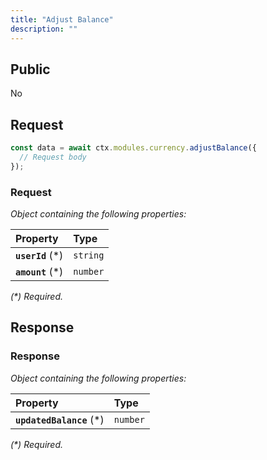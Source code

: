 ```yaml
---
title: "Adjust Balance"
description: ""
---
```


## Public

No

## Request


<RequestExample>

```typescript OpenGB Script
const data = await ctx.modules.currency.adjustBalance({
  // Request body
});
```


</RequestExample>




### Request

_Object containing the following properties:_

| Property          | Type     |
| :---------------- | :------- |
| **`userId`** (\*) | `string` |
| **`amount`** (\*) | `number` |

_(\*) Required._


## Response



### Response

_Object containing the following properties:_

| Property                  | Type     |
| :------------------------ | :------- |
| **`updatedBalance`** (\*) | `number` |

_(\*) Required._

